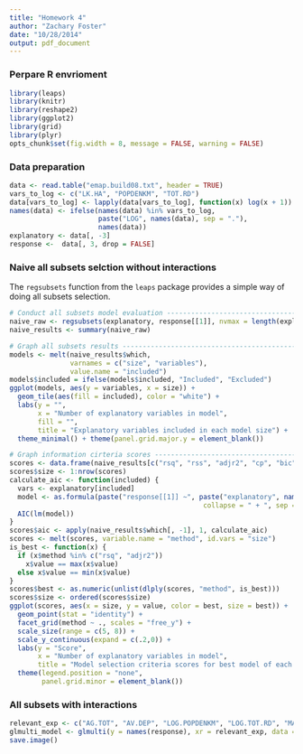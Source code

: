 ```yaml
---
title: "Homework 4"
author: "Zachary Foster"
date: "10/28/2014"
output: pdf_document
---
```


### Perpare R envrioment

```r
library(leaps)
library(knitr)
library(reshape2)
library(ggplot2)
library(grid)
library(plyr)
opts_chunk$set(fig.width = 8, message = FALSE, warning = FALSE)
```

### Data preparation

```r
data <- read.table("emap.build08.txt", header = TRUE)
vars_to_log <- c("LK.HA", "POPDENKM", "TOT.RD")
data[vars_to_log] <- lapply(data[vars_to_log], function(x) log(x + 1))
names(data) <- ifelse(names(data) %in% vars_to_log,
                      paste("LOG", names(data), sep = "."), 
                      names(data))
explanatory <- data[, -3]
response <-  data[, 3, drop = FALSE]
```

### Naive all subsets selction without interactions

The `regsubsets` function from the `leaps` package provides a simple way of doing all subsets selection. 

```r
# Conduct all subsets model evaluation -----------------------------------------
naive_raw <- regsubsets(explanatory, response[[1]], nvmax = length(explanatory))
naive_results <- summary(naive_raw)

# Graph all subsets results ----------------------------------------------------
models <- melt(naive_results$which,
               varnames = c("size", "variables"),
               value.name = "included")
models$included = ifelse(models$included, "Included", "Excluded")
ggplot(models, aes(y = variables, x = size)) + 
  geom_tile(aes(fill = included), color = "white") +
  labs(y = "",
       x = "Number of explanatory variables in model",
       fill = "", 
       title = "Explanatory variables included in each model size") +
  theme_minimal() + theme(panel.grid.major.y = element_blank())
```

```r
# Graph information cirteria scores --------------------------------------------
scores <- data.frame(naive_results[c("rsq", "rss", "adjr2", "cp", "bic")])
scores$size <- 1:nrow(scores)
calculate_aic <- function(included) {
  vars <- explanatory[included]
  model <- as.formula(paste("response[[1]] ~", paste("explanatory", names(vars),
                                                collapse = " + ", sep = "$")))
  AIC(lm(model))
}
scores$aic <- apply(naive_results$which[, -1], 1, calculate_aic)
scores <- melt(scores, variable.name = "method", id.vars = "size")
is_best <- function(x) {
  if (x$method %in% c("rsq", "adjr2"))
    x$value == max(x$value)
  else x$value == min(x$value)
}
scores$best <- as.numeric(unlist(dlply(scores, "method", is_best)))
scores$size <- ordered(scores$size)
ggplot(scores, aes(x = size, y = value, color = best, size = best)) +
  geom_point(stat = "identity") +
  facet_grid(method ~ ., scales = "free_y") +
  scale_size(range = c(5, 8)) +
  scale_y_continuous(expand = c(.2,0)) +
  labs(y = "Score",
       x = "Number of explanatory variables in model",
       title = "Model selection criteria scores for best model of each size") +
  theme(legend.position = "none",
        panel.grid.minor = element_blank()) 

```

### All subsets with interactions

```r
relevant_exp <- c("AG.TOT", "AV.DEP", "LOG.POPDENKM", "LOG.TOT.RD", "MACRO.R", "MICRO.R")
glmulti_model <- glmulti(y = names(response), xr = relevant_exp, data = data, level = 2, crit = "bic")
save.image()
```

